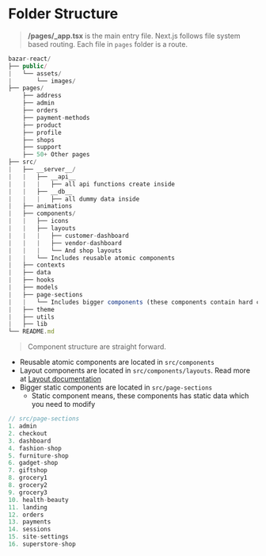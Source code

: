 <h1 className="text-primary">Folder Structure</h1>

> **/pages/\_app.tsx** is the main entry file. Next.js follows file system based routing. Each file in `pages` folder is a route.

```ts
bazar-react/
├── public/
|   └── assets/
|       └── images/
├── pages/
    ├── address
    ├── admin
    ├── orders
    ├── payment-methods
    ├── product
    ├── profile
    ├── shops
    ├── support
    ├── 50+ Other pages
├── src/
|   ├── __server__/
|   |   ├── __api__
|   |   |   ├── all api functions create inside
|   |   ├── __db__
|   |   |   ├── all dummy data inside
|   ├── animations
|   ├── components/
|   |   ├── icons
|   |   ├── layouts
|   |   |   ├── customer-dashboard
|   |   |   ├── vendor-dashboard
|   |   |   └── And shop layouts
|   |   └── Includes reusable atomic components
|   ├── contexts
|   ├── data
|   ├── hooks
|   ├── models
|   ├── page-sections
|   |   └── Includes bigger components (these components contain hard coded data)
|   ├── theme
|   ├── utils
|   ├── lib
└── README.md
```

> Component structure are straight forward.

- Reusable atomic components are located in `src/components`
- Layout components are located in `src/components/layouts`. Read more at [Layout documentation](/layouts)
- Bigger static components are located in `src/page-sections`
  - Static component means, these components has static data which you need to modify

```ts
// src/page-sections
1. admin
2. checkout
3. dashboard
4. fashion-shop
5. furniture-shop
6. gadget-shop
7. giftshop
8. grocery1
8. grocery2
9. grocery3
10. health-beauty
11. landing
12. orders
13. payments
14. sessions
15. site-settings
16. superstore-shop
```

